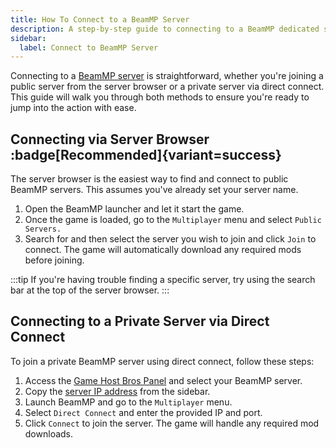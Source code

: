 ```yaml
---
title: How To Connect to a BeamMP Server
description: A step-by-step guide to connecting to a BeamMP dedicated server, whether through the server browser or using direct connect for private servers.
sidebar:
  label: Connect to BeamMP Server
---
```


Connecting to a [BeamMP server](https://www.gamehostbros.com/beammp-server-hosting/) is straightforward, whether you're joining a public server from the server browser or a private server via direct connect. This guide will walk you through both methods to ensure you're ready to jump into the action with ease.

## Connecting via Server Browser :badge[Recommended]{variant=success}
The server browser is the easiest way to find and connect to public BeamMP servers. This assumes you've already set your server name.
<Steps>
1. Open the BeamMP launcher and let it start the game.
2. Once the game is loaded, go to the `Multiplayer` menu and select `Public Servers.`
3. Search for and then select the server you wish to join and click `Join` to connect. The game will automatically download any required mods before joining.
</Steps>
:::tip
If you're having trouble finding a specific server, try using the search bar at the top of the server browser.
:::

## Connecting to a Private Server via Direct Connect
To join a private BeamMP server using direct connect, follow these steps:
<Steps>
1. Access the [Game Host Bros Panel](https://panel.gamehostbros.com/) and select your BeamMP server.
2. Copy the [server IP address](https://www.youtube.com/watch?v=Ap7DtDF-wYg) from the sidebar.
3. Launch BeamMP and go to the `Multiplayer` menu.
3. Select `Direct Connect` and enter the provided IP and port.
4. Click `Connect` to join the server. The game will handle any required mod downloads.
</Steps>
